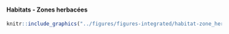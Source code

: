 #### Habitats - Zones herbacées {-}


<!-- -------------------------------------------------- -->

```r
knitr::include_graphics("../figures/figures-integrated/habitat-zone_herbacee.png")
```

<br>
